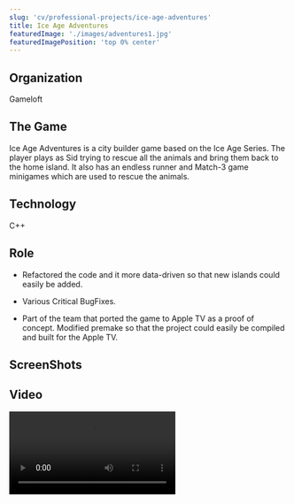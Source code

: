 ```yaml
---
slug: 'cv/professional-projects/ice-age-adventures'
title: Ice Age Adventures
featuredImage: './images/adventures1.jpg'
featuredImagePosition: 'top 0% center'
---
```



## Organization

Gameloft

## The Game

Ice Age Adventures is a city builder game based on the Ice Age Series. The player plays as Sid trying to rescue all the animals and bring them back to the home island. It also has an endless runner and Match-3 game minigames which are used to rescue the animals.

## Technology

C++

## Role

-   Refactored the code and it more data-driven so that new islands could easily be added.

-   Various Critical BugFixes.

-   Part of the team that ported the game to Apple TV as a proof of concept. Modified premake so that the project could easily be compiled and built for the Apple TV.

## ScreenShots

<ImageGallery relativeDirectory={props.path} />

## Video

<Video src="https://www.youtube.com/embed/9R7CWVYFrtc" title="Ice Age Adventure Video" />

## Downloads

[Itunes App Store](https://itunes.apple.com/app/id632437966)

[Google Play](https://play.google.com/store/apps/details?id=com.gameloft.android.ANMP.GloftIVHM)
